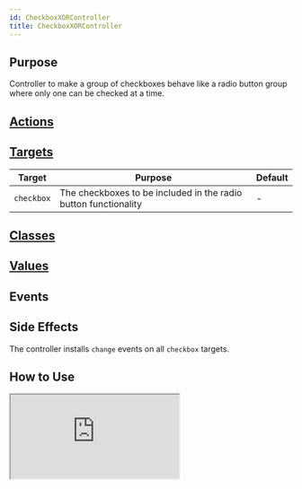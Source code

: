 ```yaml
---
id: CheckboxXORController
title: CheckboxXORController
---
```



## Purpose

Controller to make a group of checkboxes behave like a radio button group where only one can be checked at a time.


## [Actions](https://stimulus.hotwire.dev/reference/actions)
<NoActions/>

## [Targets](https://stimulus.hotwire.dev/reference/targets)

| Target     | Purpose                                                         | Default |
|------------|-----------------------------------------------------------------|---------|
| `checkbox` | The checkboxes to be included in the radio button functionality | -       |

## [Classes](https://stimulus.hotwire.dev/reference/classes)
<NoClasses/>

## [Values](https://stimulus.hotwire.dev/reference/values)
<NoValues/>

## Events
<NoEvents/>

## Side Effects

The controller installs `change` events on all `checkbox` targets.


## How to Use

<iframe
  src="https:///stimulus-library.netlify.app/controllers/checkbox_xor_controller.html"
  style={{width: "100%", height: "500px", border: "0", borderRadius: "4px", overflow: "hidden"}}
  sandbox="allow-forms allow-modals allow-popups allow-presentation allow-same-origin allow-scripts"
/>

